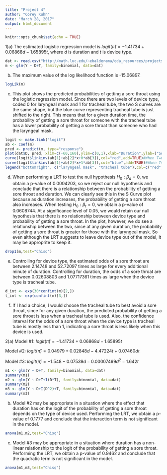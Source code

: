 ```yaml
---
title: "Project 4"
author: "Corey Kuhn"
date: "March 28, 2017"
output: html_document
---
```


```r
knitr::opts_chunk$set(echo = TRUE)
```


1)a) The estimated logistic regression model is $logit(\hat{\pi}) = -1.41734+0.06868d-1.65895t$, where $d$ is duration and $t$ is device type.
```r
dat <- read.csv("http://math.luc.edu/~ebalderama/cda_resources/projects/SoreThroat.csv")
m <- glm(Y ~ D+T, family=binomial, data=dat)
```

b) The maximum value of the log likelihood function is -15.06897.
```r
logLik(m)
```

c) This plot shows the predicted probabilities of getting a sore throat using the logistic regression model. Since there are two levels of device type, coded 0 for laryngeal mask and 1 for tracheal tube, the two S curves are the same shape, but the blue curve representing tracheal tube is just shifted to the right. This means that for a given duration time, the probability of getting a sore throat for someone with the tracheal tube has a lower probability of getting a sore throat than someone who had the laryngeal mask.
```r
logit <- make.link("logit")
ab <- coef(m)
pred <- predict(m, type="response")
plot(dat$D, pred, xlim=c(-60,160),ylim=c(0,1),xlab="Duration",ylab=("Sore Throat"),main="S Curve")
curve(logit$linkinv(ab[1]+ab[2]*x+0*ab[3]),col="red",add=TRUE)#When T=0
curve(logit$linkinv(ab[1]+ab[2]*x+1*ab[3]),col="blue",add=TRUE)#When T=1
legend("bottomright", c("laryngeal mask", "tracheal tube"),col=c("red", "blue"), lty=1, cex=0.8)
```

d) When performing a LRT to test the null hypothesis $H_0: \beta_d=0$, we obtain a p-value of 0.0004203, so we reject our null hypothesis and conclude that there is a relationship between the probability of getting a sore throat and duration. We can clearly see this in the S Curve plot because as duration increases, the probability of getting a sore throat also increases. When testing $H_0: \beta_t=0$, we obtain a p-value of 0.0608744. At a significance level of 0.05, we would retain our null hypothesis that there is no relationship between device type and probability of getting a sore throat. In the plot, however, we do see a relationship between the two, since at any given duration, the probability of getting a sore throat is greater for those with the laryngeal mask. So even although the LRT suggests to leave device type out of the model, it may be approprite to keep it.
```r
drop1(m,test="Chisq")
```

e) Controlling for device type, the estimated odds of a sore throat are between 2.14748 and 52.72097 times as large for every additional minute of duration. Controlling for duration, the odds of a sore throat are between 0.02608803 and 1.07717361 times as large when the device type is tracheal tube.
```r
d_int <- exp(30*confint(m)[2,])
t_int <- exp(confint(m)[3,])
```

f) If I had a choice, I would choose the tracheal tube to best avoid a sore throat, since for any given duration, the predicted probability of getting a sore throat is less when a tracheal tube is used. Also, the confidence interval for the odds of a sore throat when the device type is tracheal tube is mostly less than 1, indicating a sore throat is less likely when this device is used.

2)a) Model #1: $logit(\hat{\pi})=-1.41734+0.06868d-1.65895t$

Model #2: $logit(\hat{\pi})=0.04979+0.02848d-4.47224t+0.07460dt$

Model #3: $logit(\hat{\pi})=-1.548-0.07539d-0.00007499d^2-1.642t$
```r
m1 <- glm(Y ~ D+T, family=binomial, data=dat)
summary(m1)
m2 <- glm(Y ~ D+T+I(D*T), family=binomial, data=dat)
summary(m2)
m3 <- glm(Y ~ D+I(D^2)+T, family=binomial, data=dat)
summary(m3)
```

b) Model #2 may be appropriate in a situation where the effect that duration has on the logit of the probability of getting a sore throat depends on the type of device used. Performing the LRT, we obtain a p-value of 0.1777 and conclude that the interaction term is not significant in the model.
```r
anova(m1,m2,test="Chisq")
```

c) Model #3 may be appropriate in a situation where duration has a non-linear relationship to the logit of the probability of getting a sore throat. Performing the LRT, we obtain a p-value of 0.9462 and conclude that the quadratic term is not significant in the model.
```r
anova(m1,m3,test="Chisq")
```

